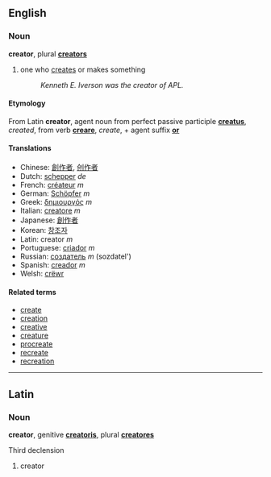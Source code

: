 ==English==
===Noun===
'''creator''', plural '''[[creators]]'''

# one who [[create]]s or makes something
#: ''Kenneth E. Iverson was the creator of APL.''

====Etymology====
From Latin '''creator''', agent noun from perfect passive participle '''[[creatus]]''', ''created'', from verb '''[[creare]]''', ''create'', + agent suffix '''[[or]]'''

====Translations====
*Chinese: [[創作者]], [[创作者]]
*Dutch: [[schepper]] ''de''
*French: [[créateur]] ''m''
*German: [[Schöpfer]] ''m''
*Greek: [[δημιουργός]] ''m''
*Italian: [[creatore]] ''m''
*Japanese: [[創作者]]
*Korean: [[창조자]]
*Latin:  creator ''m''
*Portuguese: [[criador]] ''m''
*Russian: [[создатель]] ''m'' (sozdatel')
*Spanish: [[creador]] ''m''
*Welsh: [[crëwr]]

====Related terms====
*[[create]]
*[[creation]]
*[[creative]]
*[[creature]]
*[[procreate]]
*[[recreate]]
*[[recreation]]

----
==Latin==
===Noun===
'''creator''', genitive '''[[creatoris]]''', plural '''[[creatores]]'''

Third declension

# creator